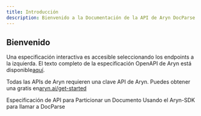 ```yaml
---
title: Introducción
description: Bienvenido a la Documentación de la API de Aryn DocParse
---
```


## Bienvenido

Una especificación interactiva es accesible seleccionando los endpoints a la izquierda. El texto completo de la especificación OpenAPI de Aryn está disponible[aquí](https://github.com/aryn-ai/docs/blob/main/api-reference/openapi.yaml).

Todas las APIs de Aryn requieren una clave API de Aryn. Puedes obtener una gratis en[aryn.ai/get-started](https://www.aryn.ai/get-started)

<CardGroup cols={2}>
  <Card title="Partition Document" icon="play" href="./endpoint/docparse/partition">
    Especificación de API para Particionar un Documento
  </Card>

  <Card title="Aryn-SDK CLI Reference" icon="rectangle-terminal" href="/sdk-reference/partition">
    Usando el Aryn-SDK para llamar a DocParse
  </Card>
</CardGroup>
